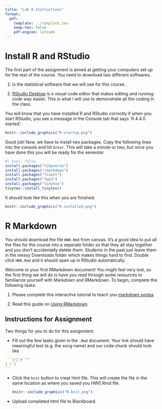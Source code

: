 ```yaml
---
title: "Lab 0 Instructions"
format:
  pdf:
    template: ../template.tex
    keep-tex: false
    pdf-engine: latexmk
---
```


# Install R and RStudio

The first part of the assignment is aimed at getting your computers set up for the rest of the course. You need to download two different softwares. 

1. \href{https://cloud.r-project.org/}{\texttt{R}} is the statistical software that we will use for this course.

2. [RStudio Desktop](https://posit.co/download/rstudio-desktop/) is a visual code editor that makes editing and running code way easier. This is what I will use to demonstrate all the coding in the class.


You will know that you have installed R and RStudio correctly if when you start RStudio, you see a message in the Console tab that says `R 4.4.0 started':

```r
knitr::include_graphics("R-startup.png")
```


Good job! Now, we have to install two packages.
Copy the following lines into the console and hit `Enter`.
This will take a minute or two, but once you have done this you will be ready for the semester.

```r
#| eval: false
install.packages("tidyverse")
install.packages("rmarkdown")
install.packages("fixest")
install.packages("fpp3")
install.packages("tinytex")
tinytex::install_tinytex()
```

It should look like this when you are finished:

```r
knitr::include_graphics("R-installed.png")
```


# R Markdown

You should download the file `HW0.Rmd` from canvas. It's a good idea to put all the files for the course into a seperate folder so that they all stay together and you don't accidentally delete them. Students in the past just leave them in the messy Downloads folder which makes things hard to find. Double click `HW0.Rmd` and it should open up in RStudio automatically. 

Welcome to your first RMarkdown document! You might feel very lost, so the first thing 
we will do is have you read through some resources to familiarize yourself with 
Markdown and RMarkdown. To begin, complete the following tasks:

1. Please complete this interactive tutorial to teach you [markdown syntax](https://www.markdowntutorial.com/)

2. Read this guide on [Using RMarkdown](https://evalf21.classes.andrewheiss.com/resource/rmarkdown/)

## Instructions for Assignment

Two things for you to do for this assignment.

- Fill out the few tasks given in the `.Rmd` document. Your link should have meaningful text (e.g. the song name) and our code chunk should look like 
  
````r
```{r}`r ""`
1 + 1
```
````

- Click the `knit` button to creat html file. This will create the file in the same location as where you saved you HW0.Rmd file.
  
  ```r
  knitr::include_graphics("R-knit.png")
  ```

- Upload completed html file to Blackboard. 



